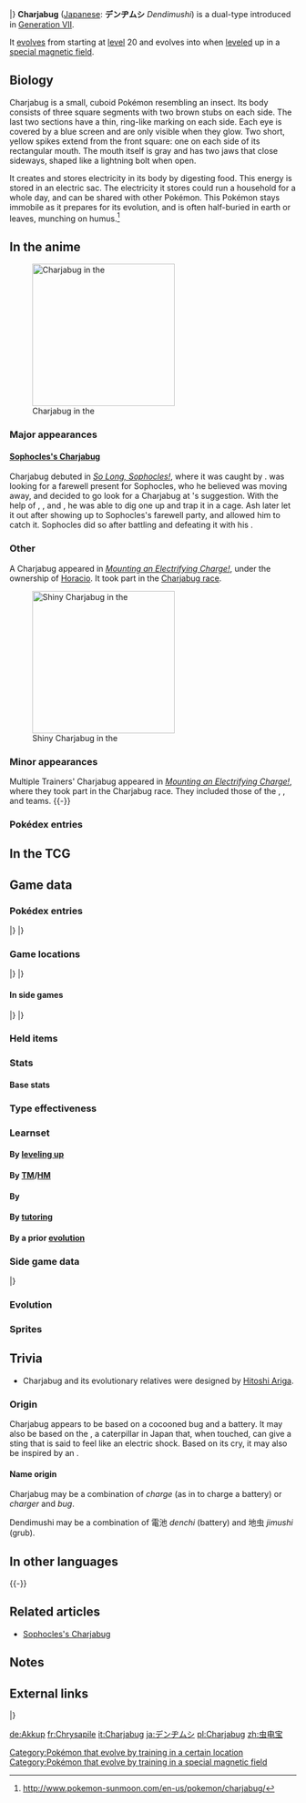 {{PokémonPrevNext/Head|type=Bug|type2=Electric}}
{{PokémonPrevNext/Pokémon|type=Bug|prevnum=736|prev=Grubbin|nextnum=738|next=Vikavolt|roundleft=tl|roundright=tr}}
{{PokémonPrevNext/Disambig|species=Charjabug}}
|}
{{Pokémon Infobox
|name=Charjabug
|jname=デンヂムシ
|tmname=Dendimushi
|jtranslit=Denjimushi
|ndex=737
|type1=Bug
|type2=Electric
|category=Battery
|height-ftin=1'08"
|height-m=0.5
|weight-lbs=23.1
|weight-kg=10.5
|adex=028
|abilityn=1
|abilitylayout=1
|ability1=Battery
|egggroupn=1
|egggroup1=Bug
|eggcycles=15
|evtotal=2
|evde=2
|expyield=140
|lv100exp=1,000,000
|gendercode=127
|color=Green
|catchrate=120
|body=02
|pokefordex=charjabug
|generation=7
|friendship=70
}}
'''Charjabug''' ([[List of Japanese Pokémon names|Japanese]]: '''デンヂムシ''' ''Dendimushi'') is a dual-type {{2t|Bug|Electric}} {{OBP|Pokémon|species}} introduced in [[Generation VII]].

It [[Evolution|evolves]] from {{p|Grubbin}} starting at [[level]] 20 and evolves into {{p|Vikavolt}} when [[level]]ed up in a [[special magnetic field]].

==Biology==
Charjabug is a small, cuboid Pokémon resembling an insect. Its body consists of three square segments with two brown stubs on each side. The last two sections have a thin, ring-like marking on each side. Each eye is covered by a blue screen and are only visible when they glow. Two short, yellow spikes extend from the front square: one on each side of its rectangular mouth. The mouth itself is gray and has two jaws that close sideways, shaped like a lightning bolt when open.

It creates and stores electricity in its body by digesting food. This energy is stored in an electric sac. The electricity it stores could run a household for a whole day, and can be shared with other Pokémon. This Pokémon stays immobile as it prepares for its evolution, and is often half-buried in earth or leaves, munching on humus.<ref>http://www.pokemon-sunmoon.com/en-us/pokemon/charjabug/</ref>

==In the anime==
[[File:Sophocles Charjabug.png|thumb|left|250px|Charjabug in the {{pkmn|anime}}]]
===Major appearances===
====[[Sophocles's Charjabug]]====
Charjabug debuted in ''[[SM026|So Long, Sophocles!]]'', where it was caught by {{an|Sophocles}}. {{Ash}} was looking for a farewell present for Sophocles, who he believed was moving away, and decided to go look for a Charjabug at {{an|Rotom Pokédex}}'s suggestion. With the help of {{AP|Pikachu}}, {{AP|Rockruff}}, and {{AP|Litten}}, he was able to dig one up and trap it in a cage. Ash later let it out after showing up to Sophocles's farewell party, and allowed him to catch it. Sophocles did so after battling and defeating it with his {{TP|Sophocles|Togedemaru}}.

===Other===
A {{Shiny}} Charjabug appeared in ''[[SM041|Mounting an Electrifying Charge!]]'', under the ownership of [[Horacio]]. It took part in the [[Charjabug race]].

[[File:Horacio Charjabug.png|thumb|250px|left|Shiny Charjabug in the {{pkmn|anime}}]]

===Minor appearances===
Multiple Trainers' Charjabug appeared in ''[[SM041|Mounting an Electrifying Charge!]]'', where they took part in the Charjabug race. They included those of the {{FB|Team|Electric Princess}}, {{FB|Team|Twin Starmie}}, and {{FB|Team|Science Speed}} teams.
{{-}}
===Pokédex entries===
{{Animedexheader|Alola}}
{{Animedexbody|SM026|Charjabug|Rotom Pokédex|Charjabug, the Battery Pokémon. A {{t|Bug}} and {{t|Electric}} type, and the evolved form of Grubbin. Charjabug stores electricity and can share it with other Pokémon.}}
{{Animedexfooter/Pokémon|''Sun & Moon''|Alola}}
<!--
==In the manga==-->

==In the TCG==
{{main|Charjabug (TCG)}}

==Game data==
===Pokédex entries===
{{Dex/Header|type=Bug|type2=Electric}}
{{Dex/NA|gen=VII}}
{{Dex/Gen|gen=VII}}
{{Dex/Entry1|v=Sun|entry=Its body is capable of storing electricity. On camping trips, people are grateful to have one around.}}
{{Dex/Entry1|v=Moon|entry=From the food it digests, it generates electricity, and it stores this energy in its electric sac.}}
{{Dex/Entry1|v=Ultra Sun|entry=It buries itself in fallen leaves and barely moves, munching away on humus. If you accidentally step on one, you'll get a shock!}}
{{Dex/Entry1|v=Ultra Moon|entry=Its stout shell provides excellent defense from attacks. It uses electricity on persistent opponents.}}
|}
|}
{{Dex/Footer}}

===Game locations===
{{Availability/Header|type=Bug|type2=Electric}}
{{Availability/NA|gen=VII}}
{{Availability/Gen|gen=VII}}
{{Availability/Entry2|v=Sun|v2=Moon|area=[[Blush Mountain]]}}
{{Availability/Entry2|v=Ultra Sun|v2=Ultra Moon|area=[[Blush Mountain]]}}
|}
|}
{{Availability/Footer}}

====In side games====
{{Availability/Header|type=Bug|type2=Electric}}
{{Availability/Cross}}
{{Availability/Entry1|1|v=Shuffle|color={{beauty color}}|area=Event: [[Special Stages#18th release|''Pokémon Safari'']] <small>(18th release)</small>}}
|}
|}
{{Availability/Footer}}

===Held items===
{{HeldItems
|type=Bug|type2=Electric
|sm1=Cell Battery|sm1type=None|sm1rar=5
|usum1=Cell Battery|usum1type=None|usum1rar=5
}}

===Stats===
====Base stats====
{{Stats
|type=Bug
|type2=Electric
|HP=57
|Attack=82
|Defense=95
|SpAtk=55
|SpDef=75
|Speed=36}}

===Type effectiveness===
{{TypeEffectiveness
|type1=Bug
|type2=Electric
|Normal=100
|Fighting=50
|Flying=100
|Poison=100
|Ground=100
|Rock=200
|Bug=100
|Ghost=100
|Steel=50
|Fire=200
|Water=100
|Grass=50
|Electric=50
|Psychic=100
|Ice=100
|Dragon=100
|Dark=100
|Fairy=100}}

===Learnset===
====By [[Level|leveling up]]====
{{learnlist/levelh/7|Charjabug|Bug|Electric|7}}
{{learnlist/level7|1|Charge|Electric|Status|—|—|20}}
{{learnlist/level7|1|Vice Grip|Normal|Physical|55|100|30}}
{{learnlist/level7|1|String Shot|Bug|Status|—|95|40}}
{{learnlist/level7|1|Mud-Slap|Ground|Special|20|100|10}}
{{learnlist/level7|1|Bite|Dark|Physical|60|100|25}}
{{learnlist/level7|{{tt|Evo.|Learned upon evolving}}|Charge|Electric|Status|—|—|20}}
{{learnlist/level7|4|String Shot|Bug|Status|—|95|40}}
{{learnlist/level7|7|Mud-Slap|Ground|Special|20|100|10}}
{{learnlist/level7|10|Bite|Dark|Physical|60|100|25}}
{{learnlist/level7|13|Bug Bite|Bug|Physical|60|100|20||'''}}
{{learnlist/level7|16|Spark|Electric|Physical|65|100|20||'''}}
{{learnlist/level7|19|Acrobatics|Flying|Physical|55|100|15}}
{{learnlist/level7|25|Crunch|Dark|Physical|80|100|15}}
{{learnlist/level7|31|X-Scissor|Bug|Physical|80|100|15||'''}}
{{learnlist/level7|37|Dig|Ground|Physical|80|100|10}}
{{learnlist/level7|43|Discharge|Electric|Special|80|100|15||'''}}
{{learnlist/level7|49|Iron Defense|Steel|Status|—|—|15}}
{{learnlist/levelf/7|Charjabug|Bug|Electric|7}}

====By [[TM]]/[[HM]]====
{{learnlist/tmh/7|Charjabug|Bug|Electric|7}}
{{learnlist/tm7|TM06|Toxic|Poison|Status|—|90|10}}
{{learnlist/tm7|TM10|Hidden Power|Normal|Special|60|100|15}}
{{learnlist/tm7|TM16|Light Screen|Psychic|Status|—|—|30}}
{{learnlist/tm7|TM17|Protect|Normal|Status|—|—|10}}
{{learnlist/tm7|TM18|Rain Dance|Water|Status|—|—|5}}
{{learnlist/tm7|TM21|Frustration|Normal|Physical|—|100|20}}
{{learnlist/tm7|TM24|Thunderbolt|Electric|Special|90|100|15||'''}}
{{learnlist/tm7|TM27|Return|Normal|Physical|—|100|20}}
{{learnlist/tm7|TM32|Double Team|Normal|Status|—|—|15}}
{{learnlist/tm7|TM42|Facade|Normal|Physical|70|100|20}}
{{learnlist/tm7|TM44|Rest|Psychic|Status|—|—|10}}
{{learnlist/tm7|TM45|Attract|Normal|Status|—|100|15}}
{{learnlist/tm7|TM48|Round|Normal|Special|60|100|15}}
{{learnlist/tm7|TM57|Charge Beam|Electric|Special|50|90|10||'''}}
{{learnlist/tm7|TM62|Acrobatics|Flying|Physical|55|100|15}}
{{learnlist/tm7|TM72|Volt Switch|Electric|Special|70|100|20||'''}}
{{learnlist/tm7|TM73|Thunder Wave|Electric|Status|—|90|20}}
{{learnlist/tm7|TM81|X-Scissor|Bug|Physical|80|100|15||'''}}
{{learnlist/tm7|TM84|Poison Jab|Poison|Physical|80|100|20}}
{{learnlist/tm7|TM87|Swagger|Normal|Status|—|85|15}}
{{learnlist/tm7|TM88|Sleep Talk|Normal|Status|—|—|10}}
{{learnlist/tm7|TM90|Substitute|Normal|Status|—|—|10}}
{{learnlist/tm7|TM93|Wild Charge|Electric|Physical|90|100|15||'''}}
{{learnlist/tm7|TM100|Confide|Normal|Status|—|—|20}}
{{learnlist/tmf/7|Charjabug|Bug|Electric|7}}

====By {{pkmn|breeding}}====
{{learnlist/breedh/7|Charjabug|Bug|Electric|7}}
{{learnlist/breed7|{{MSP|595|Joltik}}{{MSP|596|Galvantula}}|Electroweb|Electric|Special|55|95|15||'''}}
{{learnlist/breed7|{{MSP|214|Heracross}}{{MSP|540|Sewaddle}}{{MSP|588|Karrablast}}|Endure|Normal|Status|—|—|10}}
{{learnlist/breed7|{{MSP|011|Metapod}}{{MSP|014|Kakuna}}{{MSP|127|Pinsir}}{{MSP|207|Gligar}}{{MSP|472|Gliscor}}{{MSP|266|Silcoon}}<br>{{MSP|268|Cascoon}}{{MSP|290|Nincada}}{{MSP|291|Ninjask}}{{MSP|665|Spewpa}}|Harden|Normal|Status|—|—|30}}
{{learnlist/breed7|{{MSP|283|Surskit}}{{MSP|328|Trapinch}}|Mud Shot|Ground|Special|55|95|15|*}}
{{learnlist/breedf/7|Charjabug|Bug|Electric|7}}

====By [[Move Tutor|tutoring]]====
{{learnlist/tutorh/7|Charjabug|Bug|Electric|7}}
{{learnlist/tutor7|Bug Bite|Bug|Physical|60|100|20||'''|no|yes}}
{{learnlist/tutor7|Electroweb|Electric|Special|55|95|15||'''|no|yes}}
{{learnlist/tutor7|Iron Defense|Steel|Status|—|—|15|||no|yes}}
{{learnlist/tutor7|Magnet Rise|Electric|Status|—|—|10|||no|yes}}
{{learnlist/tutor7|Shock Wave|Electric|Special|60|—|20||'''|no|yes}}
{{learnlist/tutor7|Snore|Normal|Special|50|100|15|||no|yes}}
{{learnlist/tutorf/7|Charjabug|Bug|Electric|7}}

====By a prior [[evolution]]====
{{Learnlist/prevoh/7|Charjabug|Bug|Electric|7}}
{{Learnlist/prevo7null}}
{{Learnlist/prevof/7|Charjabug|Bug|Electric|7}}

===Side game data===
{{Spindata/Head|type=Bug|type2=Electric}}
{{Spindata/Shuffle|col=6|type=Bug|ndex=737|num=740
|min=60
|max=120
|raisemaxlevel=10
|skill=Bug Combo
|skilldesc=Increases damage done by any Bug types in the combo.
}}
|}

===Evolution===
{{Evobox-3
|type1=Bug
|type2=Electric
|pictype=art
|no1=736
|name1=Grubbin
|type1-1=Bug
|evo1={{bag|Rare Candy}}<br>{{color2|000|Level|Level 20}}
|no2=737
|name2=Charjabug
|type1-2=Bug
|type2-2=Electric
|evo2={{bag|Town Map}}<br>{{color2|000|Level|Level up}}<br>in areas with a<br>{{color2|000|special magnetic field}}
|no3=738
|name3=Vikavolt
|type1-3=Bug
|type2-3=Electric}}

===Sprites===
{{Spritebox/Header|type=Bug|type2=Electric}}
{{Spritebox/NA|gen=VII}}
{{Spritebox/7|ndex=737}}
{{Spritebox/Footer|737|Charjabug}}

==Trivia==
* Charjabug and its evolutionary relatives were designed by [[Hitoshi Ariga]].

===Origin===
Charjabug appears to be based on a cocooned bug and a battery. It may also be based on the {{wp|Monema flavescens|denkimushi}}, a caterpillar in Japan that, when touched, can give a sting that is said to feel like an electric shock. Based on its cry, it may also be inspired by an {{wp|accordion}}.

====Name origin====
Charjabug may be a combination of ''charge'' (as in to charge a battery) or ''charger'' and ''bug''.

Dendimushi may be a combination of 電池 ''denchi'' (battery) and 地虫 ''jimushi'' (grub).

==In other languages==
{{Other languages|type=Bug|type2=Electric
|ja=デンヂムシ ''Dendimushi''|jameaning=From {{tt|電池 ''denchi''|battery}} and {{tt|地虫 ''jimushi''|grub}}
|fr=Chrysapile|frmeaning=From {{tt|''chrysalide''|chrysalis}} and {{tt|''pile''|battery}}
|es=Charjabug|esmeaning=Same as English name
|de=Akkup|demeaning=From {{tt|''Akku''|rechargeable battery}} and {{tt|''Puppe''|pupa}}
|it=Charjabug|itmeaning=Same as English name
|ko=전지충이 ''Jeonjichung-i''|komeaning=From {{tt|전지 (電池) ''jeonji''|battery}}, {{tt|지충 (地蟲) ''jichung''|grub}}}, and {{tt|이 ''i''|dimunitive suffix}}
|zh_cmn=蟲電寶 / 虫电宝 ''Chóngdiànbǎo''|zh_cmnmeaning=From {{tt|蟲 / 虫 ''chóng''|bug}}, {{tt|充電 / 充电 ''chōngdiàn''|charge}}, {{tt|充電寶 / 充电宝 ''chōngdiànbǎo''|powerbank}}, and {{tt|寶寶 / 宝宝 ''bǎobǎo''|baby}}
|zh_yue=蟲電寶 ''Chùhngdihnbóu''|zh_yuemeaning=From {{tt|蟲 ''chùhng''|bug}}, {{tt|充電 ''chūngdihn''|charge}}, {{tt|充電寶 ''chūngdihnbóu''|powerbank}}, and {{tt|寶寶 ''bóubóu''|baby}}
|ru=Чарьябаг ''Char'yabag''|rumeaning=Transcription of English name}}
{{-}}

==Related articles==
*[[Sophocles's Charjabug]]

==Notes==
<references/>

==External links==
{{PokémonPrevNext/Head|type=Bug|type2=Electric}}
{{PokémonPrevNext/Pokémon|type=Bug|prevnum=736|prev=Grubbin|nextnum=738|next=Vikavolt}}
|}
{{Project Pokédex notice}}

[[Category:Pokémon that evolve by training in a certain location]]
[[Category:Pokémon that evolve by training in a special magnetic field]]

[[de:Akkup]]
[[fr:Chrysapile]]
[[it:Charjabug]]
[[ja:デンヂムシ]]
[[pl:Charjabug]]
[[zh:虫电宝]]